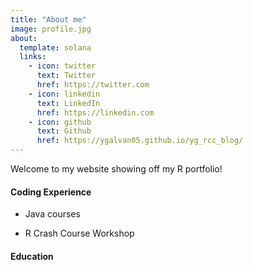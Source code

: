 ```yaml
---
title: "About me"
image: profile.jpg
about:
  template: solana
  links:
    - icon: twitter
      text: Twitter
      href: https://twitter.com
    - icon: linkedin
      text: LinkedIn
      href: https://linkedin.com
    - icon: github
      text: Github
      href: https://ygalvan05.github.io/yg_rcc_blog/
---
```


Welcome to my website showing off my R portfolio!

#### Coding Experience

-   Java courses

-   R Crash Course Workshop

#### Education

```r


```
